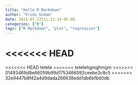 ```yaml
---
title: "Hello R Markdown"
author: "Frida Gomam"
date: 2015-07-23T21:13:14-05:00
categories: ["R"]
tags: ["R Markdown", "plot", "regression"]
---
```


<<<<<<< HEAD
=======
<<<<<<< HEAD
tetete
=======
tetetehgmghmgm
>>>>>>> 01493469d8e66059b99d1753466592ceebe3c8c5
>>>>>>> 32e9447b8f42a4d9dada266638edd1db6bfbd0db

